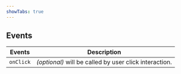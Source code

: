 ```yaml
---
showTabs: true
---
```


## Events

| Events    | Description                                            |
| --------- | ------------------------------------------------------ |
| `onClick` | _(optional)_ will be called by user click interaction. |
